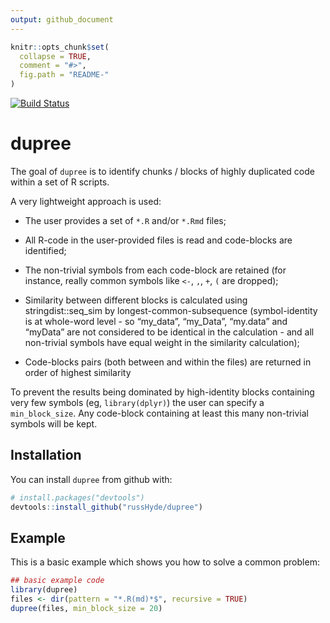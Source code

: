 ```yaml
---
output: github_document
---
```


<!-- README.md is generated from README.Rmd. Please edit that file -->

```r
knitr::opts_chunk$set(
  collapse = TRUE,
  comment = "#>",
  fig.path = "README-"
)
```

[![Build Status](
  https://travis-ci.org/russHyde/dupree.svg?branch=master
  )
](
  https://travis-ci.org/russHyde/dupree
)

# dupree

The goal of `dupree` is to identify chunks / blocks of highly duplicated code within a set of R scripts.

A very lightweight approach is used:

- The user provides a set of `*.R` and/or `*.Rmd` files;

- All R-code in the user-provided files is read and code-blocks are identified;

- The non-trivial symbols from each code-block are retained (for instance, really common symbols like `<-`, `,`, `+`, `(` are dropped);

- Similarity between different blocks is calculated using stringdist::seq_sim by longest-common-subsequence (symbol-identity is at whole-word level - so "my_data", "my_Data", "my.data" and "myData" are not considered to be identical in the calculation - and all non-trivial symbols have equal weight in the similarity calculation);

- Code-blocks pairs (both between and within the files) are returned in order of highest similarity

To prevent the results being dominated by high-identity blocks containing very few symbols (eg, `library(dplyr)`) the user can specify a `min_block_size`. Any code-block containing at least this many non-trivial symbols will be kept.

## Installation

You can install `dupree` from github with:

```r
# install.packages("devtools")
devtools::install_github("russHyde/dupree")
```

## Example

This is a basic example which shows you how to solve a common problem:

```r
## basic example code
library(dupree)
files <- dir(pattern = "*.R(md)*$", recursive = TRUE)
dupree(files, min_block_size = 20)
```
